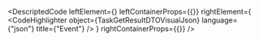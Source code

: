 
<DescriptedCode
  leftElement={<TaskGetResultDTODesc />}
  leftContainerProps={{}}
  rightElement={
    <CodeHighlighter
      object={TaskGetResultDTOVisualJson}
      language={"json"}
      title={"Event"}
    />
  }
  rightContainerProps={{}}
/>
